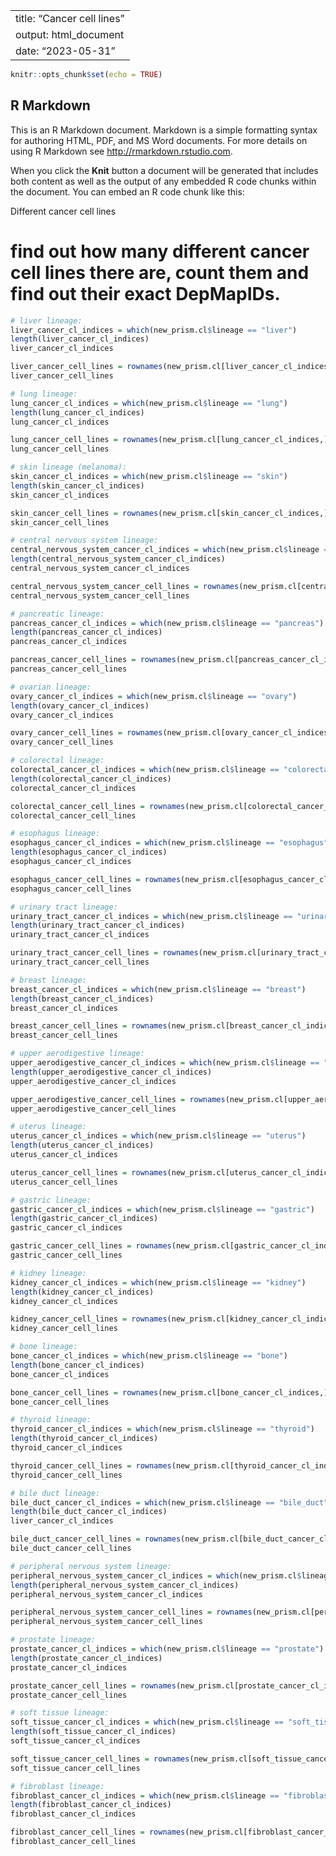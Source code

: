 
---
title: "Cancer cell lines"
output: html_document
date: "2023-05-31"
---

```r
knitr::opts_chunk$set(echo = TRUE)
```

## R Markdown

This is an R Markdown document. Markdown is a simple formatting syntax for authoring HTML, PDF, and MS Word documents. For more details on using R Markdown see <http://rmarkdown.rstudio.com>.

When you click the **Knit** button a document will be generated that includes both content as well as the output of any embedded R code chunks within the document. You can embed an R code chunk like this:


Different cancer cell lines

# find out how many different cancer cell lines there are, count them and find out their exact DepMapIDs.


```r
# liver lineage:
liver_cancer_cl_indices = which(new_prism.cl$lineage == "liver")
length(liver_cancer_cl_indices)
liver_cancer_cl_indices

liver_cancer_cell_lines = rownames(new_prism.cl[liver_cancer_cl_indices,])
liver_cancer_cell_lines
```

```r
# lung lineage:
lung_cancer_cl_indices = which(new_prism.cl$lineage == "lung")
length(lung_cancer_cl_indices)
lung_cancer_cl_indices

lung_cancer_cell_lines = rownames(new_prism.cl[lung_cancer_cl_indices,])
lung_cancer_cell_lines
```

```r
# skin lineage (melanoma):
skin_cancer_cl_indices = which(new_prism.cl$lineage == "skin")
length(skin_cancer_cl_indices)
skin_cancer_cl_indices

skin_cancer_cell_lines = rownames(new_prism.cl[skin_cancer_cl_indices,])
skin_cancer_cell_lines
```

```r
# central nervous system lineage:
central_nervous_system_cancer_cl_indices = which(new_prism.cl$lineage == "central_nervous_system")
length(central_nervous_system_cancer_cl_indices)
central_nervous_system_cancer_cl_indices

central_nervous_system_cancer_cell_lines = rownames(new_prism.cl[central_nervous_system_cancer_cl_indices,])
central_nervous_system_cancer_cell_lines
```

```r
# pancreatic lineage:
pancreas_cancer_cl_indices = which(new_prism.cl$lineage == "pancreas")
length(pancreas_cancer_cl_indices)
pancreas_cancer_cl_indices

pancreas_cancer_cell_lines = rownames(new_prism.cl[pancreas_cancer_cl_indices,])
pancreas_cancer_cell_lines
```

```r
# ovarian lineage:
ovary_cancer_cl_indices = which(new_prism.cl$lineage == "ovary")
length(ovary_cancer_cl_indices)
ovary_cancer_cl_indices

ovary_cancer_cell_lines = rownames(new_prism.cl[ovary_cancer_cl_indices,])
ovary_cancer_cell_lines
```

```r
# colorectal lineage:
colorectal_cancer_cl_indices = which(new_prism.cl$lineage == "colorectal")
length(colorectal_cancer_cl_indices)
colorectal_cancer_cl_indices

colorectal_cancer_cell_lines = rownames(new_prism.cl[colorectal_cancer_cl_indices,])
colorectal_cancer_cell_lines
```

```r
# esophagus lineage:
esophagus_cancer_cl_indices = which(new_prism.cl$lineage == "esophagus")
length(esophagus_cancer_cl_indices)
esophagus_cancer_cl_indices

esophagus_cancer_cell_lines = rownames(new_prism.cl[esophagus_cancer_cl_indices,])
esophagus_cancer_cell_lines
```

```r
# urinary tract lineage:
urinary_tract_cancer_cl_indices = which(new_prism.cl$lineage == "urinary_tract")
length(urinary_tract_cancer_cl_indices)
urinary_tract_cancer_cl_indices

urinary_tract_cancer_cell_lines = rownames(new_prism.cl[urinary_tract_cancer_cl_indices,])
urinary_tract_cancer_cell_lines
```

```r
# breast lineage:
breast_cancer_cl_indices = which(new_prism.cl$lineage == "breast")
length(breast_cancer_cl_indices)
breast_cancer_cl_indices

breast_cancer_cell_lines = rownames(new_prism.cl[breast_cancer_cl_indices,])
breast_cancer_cell_lines
```

```r
# upper aerodigestive lineage:
upper_aerodigestive_cancer_cl_indices = which(new_prism.cl$lineage == "upper_aerodigestive")
length(upper_aerodigestive_cancer_cl_indices)
upper_aerodigestive_cancer_cl_indices

upper_aerodigestive_cancer_cell_lines = rownames(new_prism.cl[upper_aerodigestive_cancer_cl_indices,])
upper_aerodigestive_cancer_cell_lines
```

```r
# uterus lineage:
uterus_cancer_cl_indices = which(new_prism.cl$lineage == "uterus")
length(uterus_cancer_cl_indices)
uterus_cancer_cl_indices

uterus_cancer_cell_lines = rownames(new_prism.cl[uterus_cancer_cl_indices,])
uterus_cancer_cell_lines
```

```r
# gastric lineage:
gastric_cancer_cl_indices = which(new_prism.cl$lineage == "gastric")
length(gastric_cancer_cl_indices)
gastric_cancer_cl_indices

gastric_cancer_cell_lines = rownames(new_prism.cl[gastric_cancer_cl_indices,])
gastric_cancer_cell_lines
```

```r
# kidney lineage:
kidney_cancer_cl_indices = which(new_prism.cl$lineage == "kidney")
length(kidney_cancer_cl_indices)
kidney_cancer_cl_indices

kidney_cancer_cell_lines = rownames(new_prism.cl[kidney_cancer_cl_indices,])
kidney_cancer_cell_lines
```

```r
# bone lineage:
bone_cancer_cl_indices = which(new_prism.cl$lineage == "bone")
length(bone_cancer_cl_indices)
bone_cancer_cl_indices

bone_cancer_cell_lines = rownames(new_prism.cl[bone_cancer_cl_indices,])
bone_cancer_cell_lines
```

```r
# thyroid lineage:
thyroid_cancer_cl_indices = which(new_prism.cl$lineage == "thyroid")
length(thyroid_cancer_cl_indices)
thyroid_cancer_cl_indices

thyroid_cancer_cell_lines = rownames(new_prism.cl[thyroid_cancer_cl_indices,])
thyroid_cancer_cell_lines
```

```r
# bile duct lineage:
bile_duct_cancer_cl_indices = which(new_prism.cl$lineage == "bile_duct")
length(bile_duct_cancer_cl_indices)
liver_cancer_cl_indices

bile_duct_cancer_cell_lines = rownames(new_prism.cl[bile_duct_cancer_cl_indices,])
bile_duct_cancer_cell_lines
```

```r
# peripheral nervous system lineage:
peripheral_nervous_system_cancer_cl_indices = which(new_prism.cl$lineage == "peripheral_nervous_system")
length(peripheral_nervous_system_cancer_cl_indices)
peripheral_nervous_system_cancer_cl_indices

peripheral_nervous_system_cancer_cell_lines = rownames(new_prism.cl[peripheral_nervous_system_cancer_cl_indices,])
peripheral_nervous_system_cancer_cell_lines
```

```r
# prostate lineage:
prostate_cancer_cl_indices = which(new_prism.cl$lineage == "prostate")
length(prostate_cancer_cl_indices)
prostate_cancer_cl_indices

prostate_cancer_cell_lines = rownames(new_prism.cl[prostate_cancer_cl_indices,])
prostate_cancer_cell_lines
```

```r
# soft tissue lineage:
soft_tissue_cancer_cl_indices = which(new_prism.cl$lineage == "soft_tissue")
length(soft_tissue_cancer_cl_indices)
soft_tissue_cancer_cl_indices

soft_tissue_cancer_cell_lines = rownames(new_prism.cl[soft_tissue_cancer_cl_indices,])
soft_tissue_cancer_cell_lines
```

```r
# fibroblast lineage:
fibroblast_cancer_cl_indices = which(new_prism.cl$lineage == "fibroblast")
length(fibroblast_cancer_cl_indices)
fibroblast_cancer_cl_indices

fibroblast_cancer_cell_lines = rownames(new_prism.cl[fibroblast_cancer_cl_indices,])
fibroblast_cancer_cell_lines
```


